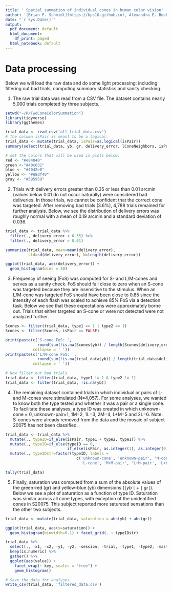 ```yaml
---
title: ' Spatial summation of individual cones in human color vision'
author: '[Brian P. Schmidt](https://bps10.github.io), Alexandra E. Boehm, William S. Tuten, Austin Roorda'
date: "`r Sys.Date()`"
output:
  pdf_document: default
  html_document:
    df_print: paged
  html_notebook: default
---
```


# Data processing

Below we will load the raw data and do some light processing: including filtering out bad trials, computing summary statistics and sanity checking. 

1. The raw trial data was read from a CSV file. The dataset contains nearly 5,000 trials completed by three subjects.

```r
setwd("~/R/TwoConeColorSummation")
library(tidyverse)
library(ggthemes)
```

```r
trial_data <- read_csv('all_trial_data.csv')
# The column isPair is meant to be a logical.
trial_data <- mutate(trial_data, isPair=as.logical(isPair))
summary(select(trial_data, yb, gr, delivery_error, lConeNeighbors, isPair))

# set the colors that will be used in plots below.
red <- "#e84040"
green <-"#40c631"
blue <- "#4042e8"
yellow <- "#e8df40"
gray <- "#595959"
```

2. Trials with delivery errors greater than 0.35 or less than 0.01 arcmin (values below 0.01 do not occur naturally) were considered bad deliveries. In those trials, we cannot be confident that the correct cone was targeted. After removing bad trials (3.6%), 4,788 trials remained for further analysis. Below, we see the distribution of delivery errors was roughly normal with a mean of 0.19 arcmin and a standard deviation of 0.036. 

```r
trial_data <- trial_data %>%
  filter(., delivery_error < 0.35) %>%
  filter(., delivery_error > 0.01)

summarize(trial_data, mean=mean(delivery_error), 
          std=sd(delivery_error), N=length(delivery_error))

ggplot(trial_data, aes(delivery_error)) + 
  geom_histogram(bins = 30)
```

3. Frequency of seeing (FoS) was computed for S- and L/M-cones and serves as a sanity check. FoS should fall close to zero when an S-cone was targeted because they are insensitive to the stimulus. When an L/M-cone was targeted FoS should have been close to 0.85 since the intensity of each flash was scaled to achieve 85% FoS via a detection task. Below we see that these expectations were approximately borne out. Trials that either targeted an S-cone or were not detected were not analyzed further. 

```r
Scones <- filter(trial_data, type1 == 1 | type2 == 1)
Scones <- filter(Scones, isPair == FALSE)

print(paste(c('S-cone FoS: ', 
              round(sum(!is.na(Scones$yb)) / length(Scones$delivery_error) * 100, 1)), 
            collapse = ' '))
print(paste(c('L/M-cone FoS: ', 
              round(sum(!is.na(trial_data$yb)) / length(trial_data$delivery_error) * 100, 1)), 
            collapse = ' '))

# Now filter out bad trials
trial_data <- filter(trial_data, type1 != 1 & type2 != 1)
trial_data <- filter(trial_data, !is.na(yb))
```

4. The remaining dataset contained trials in which individual or pairs of L- and M-cones were stimulated (N=4,057). For some analyses, we wanted to know both the type tested and whether it was a pair or a single cone. To facilitate these analyses, a type ID was created in which  unknown-cone = 0, unknown-pair=1, 1M=2, 1L=3, 2M=4, L+M=5 and 2L=6. Note: S-cones were already removed from the data and the mosaic of subject 20075 has not been classified.

```r
trial_data <- trial_data %>%
  mutate(., typeID=if_else(isPair, type1 + type2, type1)) %>%
  mutate(., typeID=if_else(typeID == 0, 
                           if_else(isPair, as.integer(1), as.integer(0)), as.integer(typeID))) %>%
  mutate(., typeIDstr=factor(typeID, labels = 
                               c('unknown-cone', 'unknown-pair', 'M-cone', 
                                 'L-cone', 'M+M-pair', 'L+M-pair', 'L+L-pair')))

tally(trial_data)
```

5. Finally, saturation was computed from a sum of the absolute values of the green-red (gr) and yellow-blue (yb) dimensions ($\mid yb \mid + \mid gr \mid$). Below we see a plot of saturation as a function of type ID. Saturation was similar across all cone types, with exception of the unidentified cones in S20075. This subject reported more saturated sensations than the other two subjects.

```r
trial_data <- mutate(trial_data, saturation = abs(yb) + abs(gr))

ggplot(trial_data, aes(x=saturation)) + 
  geom_histogram(binwidth=0.1) + facet_grid(. ~ typeIDstr)

```


```r

trial_data %>%
  select(., -x1, -x2, -y1, -y2, -session, -trial, -type1, -type2, -masterID1, -masterID2) %>%
  keep(is.numeric) %>% 
  gather() %>% 
  ggplot(aes(value)) +
    facet_wrap(~ key, scales = "free") +
    geom_histogram()

```

```r
# Save the data for analyses.
write_csv(trial_data, 'filtered_data.csv')

```